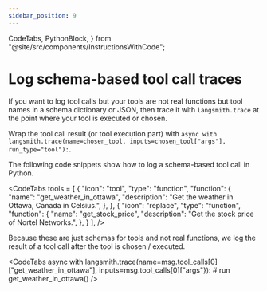 ```yaml
---
sidebar_position: 9
---
```


  CodeTabs,
  PythonBlock,
} from "@site/src/components/InstructionsWithCode";

# Log schema-based tool call traces

If you want to log tool calls but your tools are not real functions but tool names in a schema dictionary or JSON, then trace it with `langsmith.trace` at the point where your tool is executed or chosen.

Wrap the tool call result (or tool execution part) with `async with langsmith.trace(name=chosen_tool, inputs=chosen_tool["args"], run_type="tool"):`.

The following code snippets show how to log a schema-based tool call in Python.

<CodeTabs
  tools = [
    {
        "icon": "tool",
        "type": "function",
        "function": {
            "name": "get_weather_in_ottawa",
            "description": "Get the weather in Ottawa, Canada in Celsius.",
        },
    },
    {
        "icon": "replace",
        "type": "function",
        "function": {
            "name": "get_stock_price",
            "description": "Get the stock price of Nortel Networks.",
        },
    }
    ],
/>

Because these are just schemas for tools and not real functions, we log the result of a tool call after the tool is chosen / executed.

<CodeTabs
  async with langsmith.trace(name=msg.tool_calls[0]["get_weather_in_ottawa"], inputs=msg.tool_calls[0]["args"}):
    # run get_weather_in_ottawa()
/>

